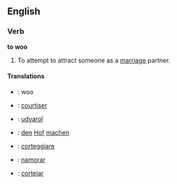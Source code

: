 ==English==
===Verb===
'''to woo'''

#To attempt to attract someone as a [[marriage]] partner.

====Translations====
*{{en}}: woo
*{{fr}}: [[courtiser]]
*{{hu}}: [[udvarol]]
*{{de}}: [[den]] [[Hof]] [[machen]]
*{{it}}: [[corteggiare]]
*{{pt}}: [[namorar]]
*{{es}}: [[cortejar]]
